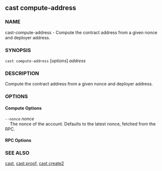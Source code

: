
## cast compute-address

### NAME

cast-compute-address - Compute the contract address from a given nonce and deployer address.

### SYNOPSIS

`cast compute-address` [*options*] _address_

### DESCRIPTION

Compute the contract address from a given nonce and deployer address.

### OPTIONS

#### Compute Options

`--nonce` _nonce_  
&nbsp;&nbsp;&nbsp;&nbsp;The nonce of the account. Defaults to the latest nonce, fetched from the RPC.

#### RPC Options

<RpcUrlOption />

<CommonOptions />

### SEE ALSO

[cast](./cast.md), [cast proof](./cast-proof.md), [cast create2](./cast-create2.md)
